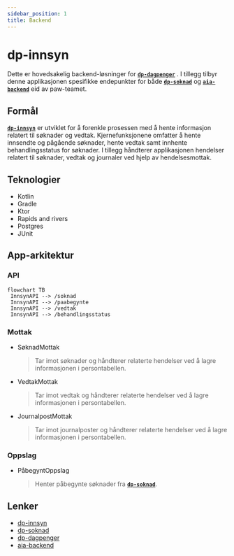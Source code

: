 ```yaml
---
sidebar_position: 1
title: Backend
---
```


# dp-innsyn

Dette er hovedsakelig backend-løsninger for [**`dp-dagpenger`**][dp-dagpenger] . I tillegg tilbyr denne applikasjonen spesifikke endepunkter for både [**`dp-soknad`**][dp-soknad] og [**`aia-backend`**][aia-backend] eid av paw-teamet.

## Formål

[**`dp-innsyn`**][dp-innsyn] er utviklet for å forenkle prosessen med å hente informasjon relatert til søknader og vedtak. Kjernefunksjonene omfatter å hente innsendte og pågående søknader, hente vedtak samt innhente behandlingsstatus for søknader. I tillegg håndterer applikasjonen hendelser relatert til søknader, vedtak og journaler ved hjelp av hendelsesmottak.

## Teknologier

- Kotlin
- Gradle
- Ktor
- Rapids and rivers
- Postgres
- JUnit

## App-arkitektur

### API

```mermaid
flowchart TB
 InnsynAPI --> /soknad
 InnsynAPI --> /paabegynte
 InnsynAPI --> /vedtak
 InnsynAPI --> /behandlingsstatus
```

### Mottak

- SøknadMottak
  > Tar imot søknader og håndterer relaterte hendelser ved å lagre informasjonen i persontabellen.
- VedtakMottak
  > Tar imot vedtak og håndterer relaterte hendelser ved å lagre informasjonen i persontabellen.
- JournalpostMottak
  > Tar imot journalposter og håndterer relaterte hendelser ved å lagre informasjonen i persontabellen.

### Oppslag

- PåbegyntOppslag
  > Henter påbegynte søknader fra [**`dp-soknad`**][dp-soknad].

## Lenker

- [dp-innsyn][dp-innsyn]
- [dp-soknad][dp-soknad]
- [dp-dagpenger][dp-dagpenger]
- [aia-backend][aia-backend]

<!-- Lenker -->

[dp-innsyn]: https://github.com/navikt/dp-innsyn
[dp-soknad]: https://github.com/navikt/dp-soknad
[dp-dagpenger]: https://github.com/navikt/dp-dagpenger
[aia-backend]: https://github.com/navikt/aia-backend
